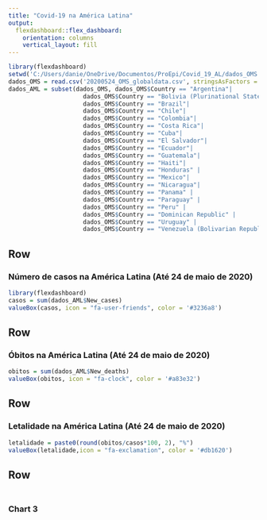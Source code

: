 ```yaml
---
title: "Covid-19 na América Latina"
output: 
  flexdashboard::flex_dashboard:
    orientation: columns
    vertical_layout: fill
---
```


```r
library(flexdashboard)
setwd('C:/Users/danie/OneDrive/Documentos/ProEpi/Covid_19_AL/dados_OMS')
dados_OMS = read.csv('20200524_OMS_globaldata.csv', stringsAsFactors = F)
dados_AML = subset(dados_OMS, dados_OMS$Country == "Argentina"|
                     dados_OMS$Country == "Bolivia (Plurinational State of)"|
                     dados_OMS$Country == "Brazil"|
                     dados_OMS$Country == "Chile"|
                     dados_OMS$Country == "Colombia"|
                     dados_OMS$Country == "Costa Rica"|
                     dados_OMS$Country == "Cuba"|
                     dados_OMS$Country == "El Salvador"|
                     dados_OMS$Country == "Ecuador"|
                     dados_OMS$Country == "Guatemala"|
                     dados_OMS$Country == "Haiti"|
                     dados_OMS$Country == "Honduras" |
                     dados_OMS$Country == "Mexico"|
                     dados_OMS$Country == "Nicaragua"|
                     dados_OMS$Country == "Panama" |
                     dados_OMS$Country == "Paraguay" |
                     dados_OMS$Country == "Peru" |
                     dados_OMS$Country == "Dominican Republic" |
                     dados_OMS$Country == "Uruguay" |
                     dados_OMS$Country == "Venezuela (Bolivarian Republic of)")
```

Row {data-width=250}
-----------------------------------------------------------------------

### Número de casos na América Latina (Até 24 de maio de 2020)

``` r
library(flexdashboard)
casos = sum(dados_AML$New_cases)
valueBox(casos, icon = "fa-user-friends", color = '#3236a8')
```

Row {data-width=250}
-----------------------------------------------------------------------
### Óbitos na América Latina (Até 24 de maio de 2020)

``` r

obitos = sum(dados_AML$New_deaths)
valueBox(obitos, icon = "fa-clock", color = '#a83e32')
```

Row {data-width=250}
-----------------------------------------------------------------------
### Letalidade na América Latina (Até 24 de maio de 2020)

``` r
letalidade = paste0(round(obitos/casos*100, 2), "%")
valueBox(letalidade,icon = "fa-exclamation", color = '#db1620')
```

Row
-------------------------------------
    
### 
    
```r
```
    
### Chart 3

```r
```


